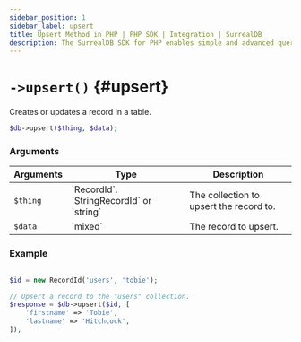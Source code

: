 ```yaml
---
sidebar_position: 1
sidebar_label: upsert
title: Upsert Method in PHP | PHP SDK | Integration | SurrealDB
description: The SurrealDB SDK for PHP enables simple and advanced querying of a remote database.
---
```



# `->upsert()` {#upsert}

Creates or updates a record in a table.

```php title="Method Syntax"
$db->upsert($thing, $data);
```

### Arguments

<table>
	<thead>
		<tr>
			<th colspan="2" scope="col">Arguments</th>
			<th colspan="2" scope="col">Type</th>
			<th colspan="2" scope="col">Description</th>
		</tr>
	</thead>
	<tbody>
		<tr>
			<td colspan="2" scope="row" data-label="Arguments">
				<code>$thing</code>
				<Label label="required" />
			</td>
			<td colspan="2" scope="row" data-label="Type">
				`RecordId`. `StringRecordId` or `string`
			</td>
			<td colspan="2" scope="row" data-label="Description">
				The collection to upsert the record to.
			</td>
		</tr>
		<tr>
			<td colspan="2" scope="row" data-label="Arguments">
				<code>$data</code>
				<Label label="required" />
			</td>
			<td colspan="2" scope="row" data-label="Type">
				`mixed`
			</td>
			<td colspan="2" scope="row" data-label="Description">
				The record to upsert.
			</td>
		</tr>
	</tbody>
</table>

### Example

```php title="Example"

$id = new RecordId('users', 'tobie');

// Upsert a record to the "users" collection.
$response = $db->upsert($id, [
	'firstname' => 'Tobie',
	'lastname' => 'Hitchcock',
]);
```